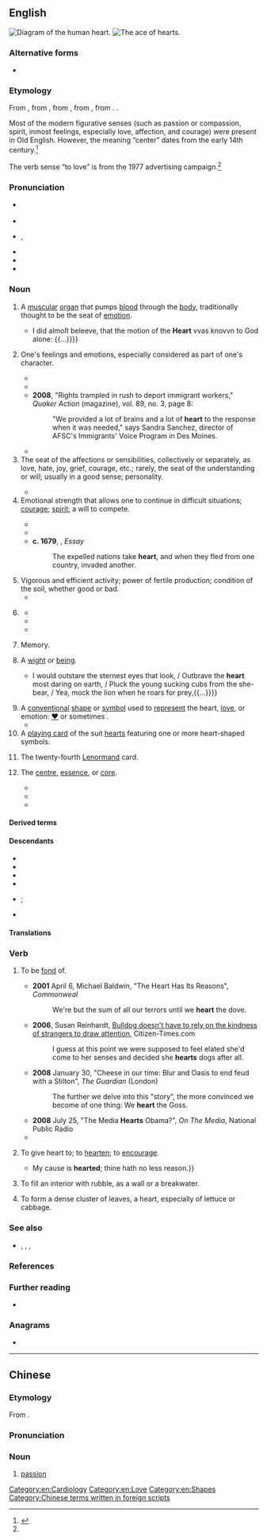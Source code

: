 {{also|Heart|hèart}}
==English==
[[File:Heart numlabels.png|thumb|Diagram of the human heart.]]
[[File:Poker-sm-221-Ah.png|thumb|The ace of hearts.]]

===Alternative forms===
* {{alt|en|hart|harte|hearte||all obsolete}}

===Etymology===
{{root|en|ine-pro|*ḱerd-}}
From {{inh|en|enm|herte}}, from {{inh|en|ang|heorte||heart}}, from {{inh|en|gmw-pro|*hertā}}, from {{inh|en|gem-pro|*hertô||heart}}, from {{inh|en|ine-pro|*ḱḗr|t=heart}}. {{dbt|en|cardia}}.

Most of the modern figurative senses (such as passion or compassion, spirit, inmost feelings, especially love, affection, and courage) were present in Old English. However, the meaning “center” dates from the early 14th century.<ref name="etymonline">{{R:Online Etymology Dictionary}}</ref>

The verb sense “to love” is from the 1977 {{w|I Love New York|I ❤ NY}} advertising campaign.<ref name="etymonline"/>

===Pronunciation===
* {{a|RP}} {{IPA|en|/hɑːt/}}
* {{audio|en|En-uk-heart.ogg|Audio (RP)}}
* {{a|GA}} {{enPR|härt}}, {{IPA|en|/hɑɹt/}}
* {{audio|en|En-us-heart.ogg|Audio (US, California)}}
* {{rhymes|en|ɑː(ɹ)t|s=1}}
* {{homophones|en|hart}}

===Noun===
{{en-noun|~}}

# {{lb|en|anatomy}} A [[muscular]] [[organ]] that pumps [[blood]] through the [[body]], traditionally thought to be the seat of [[emotion]].
#* {{RQ:William Harvey Heart|chapter=The Causes which Mov'd the Author to Write|page=1|passage={{...}} I did almoſt beleeve, that the motion of the '''Heart''' vvas knovvn to God alone: {{...}}}}
# {{lb|en|uncountable}} One's feelings and emotions, especially considered as part of one's character.
#: {{ux|en|She has a cold '''heart'''.}}
#* {{quote-book|en|1852|Mrs M.A. Thompson|chapter=The Tutor's Daughter|Graham's American Monthly Magazine of Literature, Art, and Fashion|page=266|url=http://books.google.com/books?id=hdcRAAAAYAAJ&pg=PA266|passage=In the lightness of my '''heart''' I sang catches of songs as my horse gayly bore me along the well-remembered road.}}
#* {{quote-book|en|passage=Here is my secret. It is very simple: It is only with the '''heart''' that one can see rightly; what is essential is invisible to the eye.|by={{w|Antoine de Saint Exupéry}}|title=''{{w|The Little Prince}}''|year=1943|translator=Katherine Woods}}
#* '''2008''', "Rights trampled in rush to deport immigrant workers," ''Quaker Action'' (magazine), vol. 89, no. 3, page 8:
#*: "We provided a lot of brains and a lot of '''heart''' to the response when it was needed," says Sandra Sanchez, director of AFSC's Immigrants' Voice Program in Des Moines.
#* {{quote-journal|en|date=September 2, 2011|title=Wales 2-1 Montenegrof|url=http://news.bbc.co.uk/sport2/hi/football/14660870.stm|passage=The result still leaves Wales bottom of the group but in better '''heart''' for Tuesday night's trip to face England at Wembley, who are now outright leaders after their 3-0 win in Bulgaria.}}
# The seat of the affections or sensibilities, collectively or separately, as love, hate, joy, grief, courage, etc.; rarely, the seat of the understanding or will; usually in a good sense; personality.
#: {{ux|en|a good, tender, loving, bad, hard, or selfish '''heart'''}}
#* {{RQ:Marlowe Tamburlaine|1|III|ii|page=46|Upon his browes was pourtraid vgly death,/And in his eies the furies of his '''heart''',/That ſhine as Comets, menacing reueng,/And caſts a pale complexion on his cheeks.}}
# Emotional strength that allows one to continue in difficult situations; [[courage|courage]]; [[spirit]]; a will to compete.
#: {{ux|en|The team lost, but they showed a lot of '''heart'''.}}
#: {{syn|en|bravery|nerve|spirit|Thesaurus:courage}}
#* {{quote-journal|en|author=Tom English|title=Celtic 3–3 Manchester City|url=http://www.bbc.com/sport/football/37465107|publisher={{w|BBC Sport}}|date=28 September 2016|passage= The '''heart''' from the home team was immense. Some of them were out on their feet before the end, but they dug in, throwing themselves in front of shots and crosses, surviving.}}
#* {{RQ:Milton Paradise Lost|book=9|passage=Eve, recovering '''heart''', replied.}}
#* '''c. 1679''', {{w|William Temple}}, ''Essay''
#*: The expelled nations take '''heart''', and when they fled from one country, invaded another.
# Vigorous and efficient activity; power of fertile production; condition of the soil, whether good or bad.
#* {{RQ:Dryden Georgics|book=1|page=52|lines=106–109|passage=Both theſe unhappy Soils the Swain forbears, / And keeps a Sabbath of alternate Years: / That the ſpent Earth may gather '''heart''' again; / And, better'd by Ceſſation, bear the Grain.}}
# {{lb|en|archaic}} {{non-gloss definition|A term of affectionate or kindly and familiar address.}}
#: {{syn|en|honey|sugar|Thesaurus:sweetheart}}
#: {{ux|en|Listen, dear '''heart''', we must go now.}}
#* {{RQ:Shakespeare Henry 4-2|act=V|scene=v|passage=My King, my Jove, I speak to thee, my '''heart'''!}}
#* {{RQ:Shakespeare Tempest|act=I|scene=ii|passage=Awake, dear '''heart''', awake. Thou hast slept well./Awake.}}
#* {{quote-book|en|1991|{{w|Stephen Fry}}|The Liar|page=9–10|passage=Certain unscrupulous men may call upon you here in your dressing-room. They will lavish you with flowers, with compliments, with [[phial]]s of [[Hungary water]] and [[methuselah]]s of the costliest champagne. You must be wary of such men, my '''hearts''', they are not to be trusted.}}
# {{lb|en|obsolete|except in the phrase "by heart"}} Memory.
#: {{ux|en|I  know almost every ''Beatles'' song by '''heart'''.}}
# {{lb|en|figurative}} A [[wight]] or [[being]].
#* {{RQ:Shakespeare Merchant of Venice|act=II|scene=i|passage={{...}} I would outstare the sternest eyes that look, / Outbrave the '''heart''' most daring on earth, / Pluck the young sucking cubs from the she-bear, / Yea, mock the lion when he roars for prey,{{...}}}}
# A [[conventional]] [[shape]] or [[symbol]] used to [[represent]] the heart, [[love]], or emotion: [[♥]] or sometimes {{unsupported|<3}}.
#* {{quote-text|en|year=1998|author=Pat Cadigan|title=Tea From an Empty Cup|page=106|passage="Aw. Thank you." The Cherub kissed the air between them and sent a small cluster of tiny red '''hearts''' at her.}}
# A [[playing card]] of the suit [[hearts]] featuring one or more heart-shaped symbols.
# {{lb|en|cartomancy}} The twenty-fourth [[Lenormand]] card.
# {{lb|en|figurative}} The [[centre]], [[essence]], or [[core]].
#: {{syn|en|crux|gist|Thesaurus:gist}}
#: {{ux|en|The wood at the '''heart''' of a tree is the oldest.}}
#: {{ux|en|Buddhists believe that suffering is right at the '''heart''' of all life.}}
#* {{quote-text|en|year=1899|author=[[w:Robert Barr (writer)|Robert Barr]]|title=The Strong Arm|chapter=3|passage=At last she spoke in a low voice, hesitating slightly, nevertheless going with incisive directness into the very '''heart''' of the problem.}}
#*{{quote-video game|en||developer={{w|BioWare}}|title={{w|Mass Effect (video game)|Mass Effect}}|location=Redwood City|publisher=Electronic Arts|year=2008|platform=PC|scene=Feros|isbn=9780784546642|oclc=246633669|passage=Arcelia Silva Martinez: Watch out!/Arcelia Silva Martinez: We've got geth in the tower./Fai Dan: Protect the '''heart''' of the colony!}}
#* {{quote-journal|en|date=December 27, 2011|author=Mike Henson|title=Norwich 0 - 2 Tottenham|work=BBC Sport|url=http://news.bbc.co.uk/sport1/hi/football/16260392.stm|passage=Norwich's attack centred on a front pair of Steve Morison and Grant Holt, but Younes Kaboul at the '''heart''' of the Tottenham defence dominated in the air.}}

====Derived terms====
{{col4|en
|after one's own heart
|all heart
|artichoke heart
|at heart
|be still my heart
|bleeding heart
|bless someone's heart
|break someone's heart
|by heart
|change of heart
|warm the cockles of someone's heart
|cold hands, warm heart
|congestive heart failure
|coronary heart disease
|dishearten
|eat one's heart out
|enhearten
|from the bottom of one's heart
|good-hearted
|halfhearted
|hard-hearted
|have one's heart in the right place
|heartache
|heart attack
|heartbeat
|heart block
|heart disease
|heart failure
|heart of grace
|heart of palm
|heartbreak
|heartbreaker
|heart-breaking
|heartbroken
|heartburn
|hearten
|heartfelt
|heart-free
|heartful
|heart-healthy
|heartland
|heartless
|heart-lung machine
|heart pine
|heartrending
|heartsease
|heartsick
|heartsome
|heartsore
|heart-stopping
|heartstring
|heartthrob
|heart-to-heart
|heartwarming
|heart-whole
|heartwood
|heartworm
|hearty
|heavy heart
|home is where the heart is
|lose heart
|lose one's heart
|love heart
|open-heart surgery
|pour one's heart out
|Purple Heart
|put one's heart on one's sleeve
|set one's heart on
|sick at heart
|single-hearted
|sweetheart
|take heart
|the way to a man's heart is through his stomach
|wear one's heart on one's sleeve
|win someone's heart
|wholehearted
|open-hearted
}}

====Descendants====
* {{desc|tcs|at}}
* {{desc|bn|হার্ট|bor=1}}
* {{desc|ceb|Heart|bor=1}}
* {{desc|ga|hart|bor=1}}
* {{desc|ja|ハート|tr=hāto|bor=1}}; {{l|ja|ハツ|tr=hatsu}} {{q|from ''hearts''}}
* {{desc|ko|하트|bor=1}}

====Translations====
{{see translation subpage|Noun}}

===Verb===
{{en-verb}}

# {{lb|en|transitive|humorous|informal}} To be [[fond]] of. {{n-g|Often bracketed or abbreviated with a heart symbol.}} {{defdate|from late 20th c.}}
#: {{syn|en|love|less than three}}
#* '''2001''' April 6, Michael Baldwin, "The Heart Has Its Reasons", ''Commonweal''
#*: We're but the sum of all our terrors until we '''heart''' the dove.
#* '''2006''', Susan Reinhardt, [http://groups.google.com/group/AR-News/browse_frm/thread/3b2187853e4a8503/543e00aecdce71f6?lnk=st&q=&rnum=3&hl=en#543e00aecdce71f6 Bulldog doesn't have to rely on the kindness of strangers to draw attention], Citizen-Times.com
#*: I guess at this point we were supposed to feel elated she'd come to her senses and decided she '''hearts''' dogs after all.
#* '''2008''' January 30, "Cheese in our time: Blur and Oasis to end feud with a Stilton", ''The Guardian'' (London)
#*: The further we delve into this "story", the more convinced we become of one thing: We '''heart''' the Goss.
#* '''2008''' July 25, "The Media '''Hearts''' Obama?", ''On The Media'', National Public Radio
#* {{quote-web|en|date=2019-07-04|author=John Leland|work=New York Times|title=Why This Famous Graphic Designer, at 90, Still ♥s NY|url=https://www.nytimes.com/2019/07/04/nyregion/why-this-famous-graphic-designer-at-90-still-ny.html|passage=Lots of people say they love their hometown, but no one '''hearts''' NY quite like Milton Glaser.}}
# {{lb|en|transitive|obsolete}} To give heart to; to [[hearten]]; to [[encourage]].
#* {{RQ:Shakespeare Othello|act=I|scene=iii|passage={{...}}My cause is '''hearted'''; thine hath no less reason.}}
# {{lb|en|transitive|masonry}} To fill an interior with rubble, as a wall or a breakwater.
# {{lb|en|intransitive|agriculture|botany}} To form a dense cluster of leaves, a heart, especially of lettuce or cabbage.

===See also===
* {{l|mul|🫀}}, {{l|mul|❤️}}, {{l|mul|Unsupported_titles/Less_than_three|<3}}, {{l|mul|♥️}}

===References===
<references/>

===Further reading===
* {{pedia}}

===Anagrams===
* {{anagrams|en|a=aehrt|Earth|Erath|Harte|Herat|Herta|Rathe|Taher|Terah|Thera|earth|hater|rathe|rehat|th'are|thare}}

[[Category:en:Cardiology]]
[[Category:en:Love]]
[[Category:en:Shapes]]

----

==Chinese==

===Etymology===
From {{bor|yue|en|heart}}.

===Pronunciation===
{{zh-pron
|c=haat1
|cat=n
}}

===Noun===
{{head|zh|noun}}

# {{lb|zh|Hong Kong Cantonese|figuratively}} [[passion]] {{zh-mw|個}}
#: {{zh-co|有he{}ar{a}t{t1}|[[passionate]]|C}}
#: {{zh-co|冇he{}ar{a}t{t1}|without passion|C}}

[[Category:Chinese terms written in foreign scripts]]